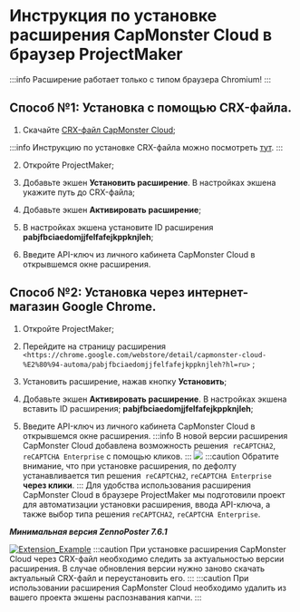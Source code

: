 ﻿---
sidebar_position: 4
sidebar_label: Инструкция по установке расширения в браузер ProjectMaker
---


<ArticleHead slug="extension/install-instruction" />

# Инструкция по установке расширения CapMonster Cloud в браузер ProjectMaker

:::info
Расширение работает только с типом браузера Chromium!
:::

## Способ №1: Установка с помощью CRX-файла.
1. Скачайте [CRX-файл CapMonster Cloud](https://chrome.google.com/webstore/detail/capmonster-cloud-%E2%80%94-automa/pabjfbciaedomjjfelfafejkppknjleh?hl=ru);

:::info
Инструкцию по установке CRX-файла можно посмотреть [тут](https://zennolab.atlassian.net/wiki/spaces/RU/pages/2081423361#%D0%9A%D0%B0%D0%BA-%D1%81%D0%BA%D0%B0%D1%87%D0%B0%D1%82%D1%8C-crx-%D1%84%D0%B0%D0%B9%D0%BB-%D1%80%D0%B0%D1%81%D1%88%D0%B8%D1%80%D0%B5%D0%BD%D0%B8%D1%8F).
:::

2. Откройте ProjectMaker;

3. Добавьте экшен **Установить расширение**. В настройках экшена укажите путь до CRX-файла;

4. Добавьте экшен **Активировать расширение**;

5. В настройках экшена установите ID расширения **pabjfbciaedomjjfelfafejkppknjleh**;

6. Введите API-ключ из личного кабинета CapMonster Cloud в открывшемся окне расширения.

## Способ №2: Установка через интернет-магазин Google Chrome.
1. Откройте ProjectMaker;
2. Перейдите на страницу расширения `<https://chrome.google.com/webstore/detail/capmonster-cloud-%E2%80%94-automa/pabjfbciaedomjjfelfafejkppknjleh?hl=ru>` ;
3. Установить расширение, нажав кнопку **Установить**;
4. Добавьте экшен **Активировать расширение**. В настройках экшена вставить ID расширения; **pabjfbciaedomjjfelfafejkppknjleh**;

5. Введите API-ключ из личного кабинета CapMonster Cloud в открывшемся окне расширения.
:::info
В новой версии расширения CapMonster Cloud добавлена возможность решения  `reCAPTCHA2`, `reCAPTCHA Enterprise` с помощью кликов.
:::
![](./images/install-instruction/Aspose.Words.d33c25f1-0d68-4361-bcfb-da50f3892df4.001.png) 
:::caution
Обратите внимание, что при установке расширения, по дефолту устанавливается тип решения  `reCAPTCHA2`, `reCAPTCHA Enterprise` **через клики**.
:::
Для удобства использования расширения CapMonster Cloud в браузере ProjectMaker мы подготовили проект для автоматизации установки расширения, ввода API-ключа, а также выбор типа решения `reCAPTCHA2`, `reCAPTCHA Enterprise`.

***Минимальная версия ZennoPoster 7.6.1***

[![Extension_Example](./images/install-instruction/Aspose.Words.d33c25f1-0d68-4361-bcfb-da50f3892df4.002.png)](https://drive.google.com/file/d/1eOv1wXnjf202yDavB4051-XFM7vUGiGN/view?usp=sharing)
:::caution
При установке расширения CapMonster Cloud через CRX-файл необходимо следить за актуальностью версии расширения. В случае обновления версии нужно заново скачать актуальный CRX-файл и переустановить его.
:::
:::caution
При использовании расширения CapMonster Cloud необходимо удалить из вашего проекта экшены распознавания капчи.
:::